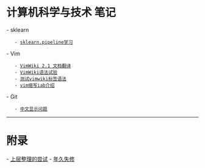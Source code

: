 = 计算机科学与技术 笔记 =

- sklearn
    - [[sklearn.pipeline学习]]
- Vim
    - [[VimWiki 2.1 文档翻译]]
    - [[VimWiki语法试验]]
    - [[测试vimwiki标签语法]]
    - [[https://blog.csdn.net/lalor/article/details/7288553|vim缩写iab介绍]]
- Git
    - [[http://xstarcd.github.io/wiki/shell/git_chinese.html|中文显示问题]]

----

= 附录 =
- [[上层整理的尝试]]
- [[年久失修]]
